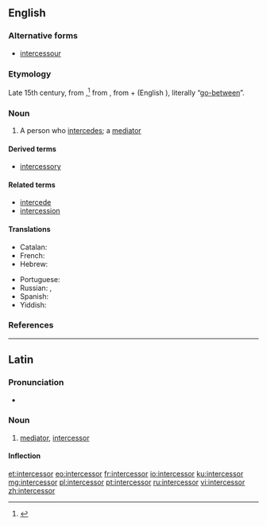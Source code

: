 ==English==

===Alternative forms===
* [[intercessour]] {{qualifier|obsolete}}

===Etymology===
Late 15th century, from {{etyl|la|en}} {{term|intercessor|lang=la}},<ref>{{R:Online Etymology Dictionary}}</ref> from {{etyl|la|en}} {{m|la|intercēdō}}, from {{term|inter||between|lang=la}} + {{m|la|cēdō||I go}} (English {{term|cede|lang=en}}), literally “[[go-between]]”.

===Noun===
{{en-noun}}

# A person who [[intercede]]s; a [[mediator]]

====Derived terms====
* [[intercessory]]

====Related terms====
<!-- Derived in Latin, then borrowed by English, hence Related in English -->
* [[intercede]]
* [[intercession]]

====Translations====
{{trans-top|one who intercedes}}
* Catalan: {{t|ca|intercessor|m}}
* French: {{t+|fr|intercesseur|m}}
* Hebrew: {{t|he|שתדלן|m|tr=sh'tadlan}}{{attention|he|please check the translit}}
{{trans-mid}}
* Portuguese: {{t+|pt|intercessor|m}}
* Russian: {{t+|ru|посре́дник|m}}, {{t+|ru|посре́дница|f}}
* Spanish: {{t|es|intercesor|m}}
* Yiddish: {{t|yi|שתּדלן|m|tr=shtadlen}}
{{trans-bottom}}

===References===
<references/>

----

==Latin==

===Pronunciation===
* {{la-pronunc|intercessor}}

===Noun===
{{la-noun|intercessor||intercessōris|m|third}}

# [[mediator]], [[#English|intercessor]]

====Inflection====
{{la-decl-3rd|intercessor|intercessōr}}

[[et:intercessor]]
[[eo:intercessor]]
[[fr:intercessor]]
[[io:intercessor]]
[[ku:intercessor]]
[[mg:intercessor]]
[[pl:intercessor]]
[[pt:intercessor]]
[[ru:intercessor]]
[[vi:intercessor]]
[[zh:intercessor]]
